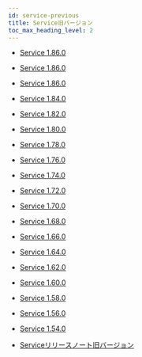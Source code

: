 ```yaml
---
id: service-previous
title: Service旧バージョン
toc_max_heading_level: 2
---
```


-   [Service 1.86.0](service-1_90_0)

-   [Service 1.86.0](service-1_88_0)

-   [Service 1.86.0](service-1_86_0)

-   [Service 1.84.0](service-1_84_0)

-   [Service 1.82.0](service-1_82_0)

-   [Service 1.80.0](service-1_80_0)

-   [Service 1.78.0](service-1_78_0)

-   [Service 1.76.0](service-1_76_0)

-   [Service 1.74.0](service-1_74_0)

-   [Service 1.72.0](service-1_72_0)

-   [Service 1.70.0](service-1_70_0)

-   [Service 1.68.0](service-1_68_0)

-   [Service 1.66.0](service-1_66_0)

-   [Service 1.64.0](service-1_64_0)

-   [Service 1.62.0](service-1_62_0)

-   [Service 1.60.0](service-1_60_0)

-   [Service 1.58.0](service-1_58_0)

-   [Service 1.56.0](service-1_56_0)

-   [Service 1.54.0](service-1_54_0)

-   [Serviceリリースノート旧バージョン](https://deprecated-docs.whatap.io/kr/releasenotes/#service-release-notes)
